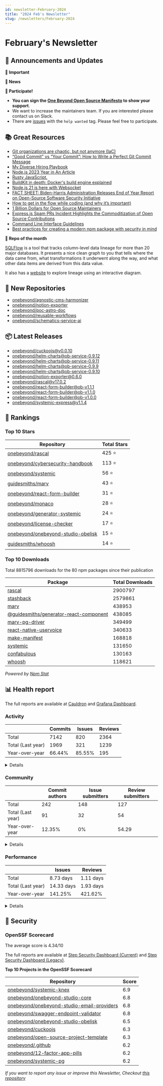 ```yaml
---
id: newsletter-February-2024
title: "2024 Feb's Newsletter"
slug: /newsletters/February-2024
---
```


# February's Newsletter

## 📢 Announcements and Updates

**🚨 Important**

<!--- @TODO: Manual addition --->

**📰 News**

<!--- @TODO: Manual addition --->

**🙌 Participate!**
- **You can sign the [One Beyond Open Source Manifesto](/open-source-manifesto) to show your support**.
- We want to increase the maintainers team. If you are interested please contact us on Slack.
- There are [issues](https://github.com/search?q=user%3Aonebeyond+user%3Aguidesmiths+label%3A%22help+wanted%22+state%3Aopen&type=Issues&ref=advsearch&l=&l=) with the `help wanted` tag. Please feel free to participate.

## 📚 Great Resources

- [Git organizations are chaotic, but not anymore (IaC)](https://bounteous17.medium.com/git-organizations-are-chaotic-but-not-anymore-iac-70e20bfc1672)
- [“Good Commit” vs “Your Commit”: How to Write a Perfect Git Commit Message](https://levelup.gitconnected.com/good-commit-vs-your-commit-how-to-write-a-perfect-git-commit-message-6e96ab6357fa)
- [My Diverse Hiring Playbook](https://jacobian.org/2024/jan/4/diverse-hiring-playbook/)
- [Node.js 2023 Year in An Article](https://blog.rafaelgss.dev/nodejs-2023-year-in-review)
- [Rusty JavaScript.](https://blog.juanarbol.co/rusty-loop-js)
- [BuildKit in depth: Docker's build engine explained](https://depot.dev/blog/buildkit-in-depth)
- [Node.js 21 is here with Websocket](https://blog.risingstack.com/nodejs-21/)
- [FACT SHEET: Biden-⁠Harris Administration Releases End of Year Report on Open-Source Software Security Initiative](https://www.whitehouse.gov/oncd/briefing-room/2024/01/30/fact-sheet-biden-harris-administration-releases-end-of-year-report-on-open-source-software-security-initiative/)
- [How to get in the flow while coding (and why it’s important)](https://github.blog/2024-01-22-how-to-get-in-the-flow-while-coding-and-why-its-important/)
- [1 Billion Dollars for Open Source Maintainers](https://speaking.unlockopen.com/nBXJS5/1-billion-dollars-for-open-source-maintainers)
- [Express.js Spam PRs Incident Highlights the Commoditization of Open Source Contributions](https://socket.dev/blog/express-js-spam-prs-commoditization-of-open-source)
- [Command Line Interface Guidelines](https://clig.dev/)
- [Best practices for creating a modern npm package with security in mind](https://snyk.io/blog/best-practices-create-modern-npm-package/)

**👀 Repo of the month**


[SQLFlow](https://github.com/sqlparser/sqlflow_public?tab=readme-ov-file) is a tool that tracks column-level data lineage for more than 20 major databases. It presents a nice clean graph to you that tells where the data came from, what transformations it underwent along the way, and what other data items are derived from this data value. 

It also has a [website](https://sqlflow.gudusoft.com/#/) to explore lineage using an interactive diagram.

## 🍿 New Repositories

- [onebeyond/agnostic-cms-harmonizer](https://github.com/onebeyond/agnostic-cms-harmonizer)
- [onebeyond/notion-exporter](https://github.com/onebeyond/notion-exporter)
- [onebeyond/poc-astro-doc](https://github.com/onebeyond/poc-astro-doc)
- [onebeyond/reusable-workflows](https://github.com/onebeyond/reusable-workflows)
- [onebeyond/schematics-service-ai](https://github.com/onebeyond/schematics-service-ai)

## 📦 Latest Releases

- [onebeyond/cuckoojs@v0.0.10](https://github.com/onebeyond/cuckoojs/releases/tag/v0.0.10)
- [onebeyond/helm-charts@ob-service-0.9.12](https://github.com/onebeyond/helm-charts/releases/tag/ob-service-0.9.12)
- [onebeyond/helm-charts@ob-service-0.9.11](https://github.com/onebeyond/helm-charts/releases/tag/ob-service-0.9.11)
- [onebeyond/helm-charts@ob-service-0.9.9](https://github.com/onebeyond/helm-charts/releases/tag/ob-service-0.9.9)
- [onebeyond/helm-charts@ob-service-0.9.10](https://github.com/onebeyond/helm-charts/releases/tag/ob-service-0.9.10)
- [onebeyond/notion-exporter@0.6.0](https://github.com/onebeyond/notion-exporter/releases/tag/0.6.0)
- [onebeyond/rascal@v17.0.2](https://github.com/onebeyond/rascal/releases/tag/v17.0.2)
- [onebeyond/react-form-builder@ob-v1.1.1](https://github.com/onebeyond/react-form-builder/releases/tag/ob-v1.1.1)
- [onebeyond/react-form-builder@ob-v1.1.0](https://github.com/onebeyond/react-form-builder/releases/tag/ob-v1.1.0)
- [onebeyond/react-form-builder@ob-v1.0.0](https://github.com/onebeyond/react-form-builder/releases/tag/ob-v1.0.0)
- [onebeyond/systemic-express@v1.1.4](https://github.com/onebeyond/systemic-express/releases/tag/v1.1.4)

## 🥇 Rankings

### Top 10 Stars

| Repository | Total Stars | 
| -- | -- |
| [onebeyond/rascal](https://github.com/onebeyond/rascal) | 425 ⭐️ |
| [onebeyond/cybersecurity-handbook](https://github.com/onebeyond/cybersecurity-handbook) | 113 ⭐️ |
| [onebeyond/systemic](https://github.com/onebeyond/systemic) | 56 ⭐️ |
| [guidesmiths/marv](https://github.com/guidesmiths/marv) | 43 ⭐️ |
| [onebeyond/react-form-builder](https://github.com/onebeyond/react-form-builder) | 31 ⭐️ |
| [onebeyond/monaco](https://github.com/onebeyond/monaco) | 28 ⭐️ |
| [onebeyond/generator-systemic](https://github.com/onebeyond/generator-systemic) | 24 ⭐️ |
| [onebeyond/license-checker](https://github.com/onebeyond/license-checker) | 17 ⭐️ |
| [onebeyond/onebeyond-studio-obelisk](https://github.com/onebeyond/onebeyond-studio-obelisk) | 15 ⭐️ |
| [guidesmiths/whoosh](https://github.com/guidesmiths/whoosh) | 14 ⭐️ |


### Top 10 Downloads

Total 8815796 downloads for the 80 npm packages since their publication

| Package | Total Downloads | 
| -- | -- |
| [rascal](https://www.npmjs.com/package/rascal) | 2900797 |
| [stashback](https://www.npmjs.com/package/stashback) | 2579861 |
| [marv](https://www.npmjs.com/package/marv) | 438953 |
| [@guidesmiths/generator-react-component](https://www.npmjs.com/package/@guidesmiths/generator-react-component) | 438085 |
| [marv-pg-driver](https://www.npmjs.com/package/marv-pg-driver) | 349499 |
| [react-native-uservoice](https://www.npmjs.com/package/react-native-uservoice) | 340633 |
| [make-manifest](https://www.npmjs.com/package/make-manifest) | 168818 |
| [systemic](https://www.npmjs.com/package/systemic) | 131650 |
| [confabulous](https://www.npmjs.com/package/confabulous) | 130163 |
| [whoosh](https://www.npmjs.com/package/whoosh) | 118621 |

_Powered by [Npm Stat](https://github.com/pvorb/npm-stat.com)_


## 📊 Health report

The full reports are available at [Cauldron](https://cauldron.io/project/7192) and [Grafana Dashboard](https://cauldron.io/project/7192/public-kibana).

### Activity

| | Commits | Issues |  Reviews | 
| -- | -- | -- | -- |
| Total | 7142 | 820 | 2364 |
| Total (Last year)	| 1969 | 321 | 1239 |
| Year-over-year | 66.44% | 85.55% | 195 |

<details>
    <summary>Details</summary>

- Commits: 281
- Lines/commit: 1245.52
- Lines/commit/file: 1.28
- Issues created: 57
- Issues closed: 23
- Issues open: 269
- Pull requests created: 194
- Pull requests closed: 185
- Pull requests open: 207

</details>


### Community

| | Commit authors | Issue submitters |  Review submitters | 
| -- | -- | -- | -- |
| Total | 242 | 148 | 127 |
| Total (Last year)	| 91 | 32 | 54 |
| Year-over-year | 12.35% | 0% | 54.29 |

<details>
    <summary>Details</summary>

**Active People**
- Git Authors: 34
- Issue Authors: 13
- PRs Submitters: 24

**Onboarding**
- Git Authors: 4
- Issue Authors: 4
- PRs Submitters: 3

</details>


### Performance


| | Issues | Reviews | 
| -- | -- | -- |
| Total | 8.73 days | 1.11 days |
| Total (Last year)	| 14.33 days | 1.93 days |
| Year-over-year | 141.25% | 421.62% |


<details>
    <summary>Details</summary>

**Issues**
- Time Open (average): 490.24 days
- Time Open (median): 336.9 days
- Open Issues: 269

**Reviews**
- Time Open (average): 518.23 days
- Time Open (median): 423.58 days
- Open Reviews: 207

</details>


## 🔐 Security

### OpenSSF Scorecard

The average score is 4.34/10

The full reports are available at [Step Security Dashboard (Current)](https://app.stepsecurity.io/github/app/onebeyond/onebeyond/repositories) and [Step Security Dashboard (Legacy)](https://app.stepsecurity.io/github/app/onebeyond/guidesmiths/repositories).


**Top 10 Projects in the OpenSSF Scorecard**


| Repository | Score |
| -- | -- |
| [onebeyond/systemic-knex](https://github.com/onebeyond/systemic-knex) | 6.9 |
| [onebeyond/onebeyond-studio-core](https://github.com/onebeyond/onebeyond-studio-core) | 6.8 |
| [onebeyond/onebeyond-studio-email-providers](https://github.com/onebeyond/onebeyond-studio-email-providers) | 6.8 |
| [onebeyond/swagger-endpoint-validator](https://github.com/onebeyond/swagger-endpoint-validator) | 6.8 |
| [onebeyond/onebeyond-studio-obelisk](https://github.com/onebeyond/onebeyond-studio-obelisk) | 6.5 |
| [onebeyond/cuckoojs](https://github.com/onebeyond/cuckoojs) | 6.3 |
| [onebeyond/open-source-project-template](https://github.com/onebeyond/open-source-project-template) | 6.3 |
| [onebeyond/.github](https://github.com/onebeyond/.github) | 6.2 |
| [onebeyond/12-factor-app-pills](https://github.com/onebeyond/12-factor-app-pills) | 6.2 |
| [onebeyond/systemic-pg](https://github.com/onebeyond/systemic-pg) | 6.2 |

_If you want to report any issue or improve this Newsletter, Checkout [this repository](https://github.com/onebeyond/newsletter-generator)_